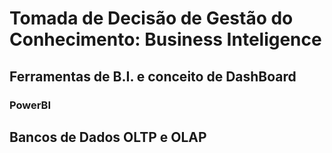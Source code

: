 # Tomada de Decisão de Gestão do Conhecimento: Business Inteligence

## Ferramentas de B.I. e conceito de DashBoard

### PowerBI

## Bancos de Dados OLTP e OLAP
